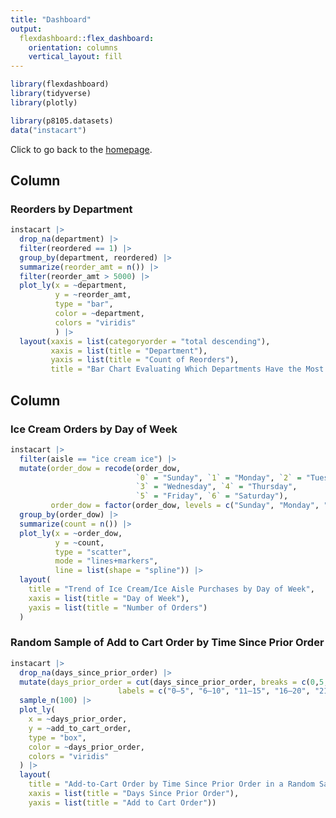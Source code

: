 ```yaml
---
title: "Dashboard"
output: 
  flexdashboard::flex_dashboard:
    orientation: columns
    vertical_layout: fill
---
```


```r
library(flexdashboard)
library(tidyverse)
library(plotly)

library(p8105.datasets)
data("instacart") 


```

Click to go back to the [homepage](index.html).

Column {data-width=650}
-----------------------------------------------------------------------

### Reorders by Department

```r
instacart |> 
  drop_na(department) |> 
  filter(reordered == 1) |> 
  group_by(department, reordered) |> 
  summarize(reorder_amt = n()) |> 
  filter(reorder_amt > 5000) |> 
  plot_ly(x = ~department, 
          y = ~reorder_amt, 
          type = "bar", 
          color = ~department, 
          colors = "viridis"
          ) |> 
  layout(xaxis = list(categoryorder = "total descending"),
         xaxis = list(title = "Department"),
         yaxis = list(title = "Count of Reorders"),
         title = "Bar Chart Evaluating Which Departments Have the Most Reorders")

```

Column {data-width=350}
-----------------------------------------------------------------------

### Ice Cream Orders by Day of Week


```r
instacart |> 
  filter(aisle == "ice cream ice") |> 
  mutate(order_dow = recode(order_dow,
                            `0` = "Sunday", `1` = "Monday", `2` = "Tuesday",
                            `3` = "Wednesday", `4` = "Thursday",
                            `5` = "Friday", `6` = "Saturday"),
         order_dow = factor(order_dow, levels = c("Sunday", "Monday", "Tuesday", "Wednesday", "Thursday", "Friday", "Saturday"), ordered = TRUE)) |> 
  group_by(order_dow) |> 
  summarize(count = n()) |> 
  plot_ly(x = ~order_dow, 
          y = ~count,
          type = "scatter", 
          mode = "lines+markers", 
          line = list(shape = "spline")) |> 
  layout(
    title = "Trend of Ice Cream/Ice Aisle Purchases by Day of Week",
    xaxis = list(title = "Day of Week"),
    yaxis = list(title = "Number of Orders")
  )
```

### Random Sample of Add to Cart Order by Time Since Prior Order

```r
instacart |> 
  drop_na(days_since_prior_order) |> 
  mutate(days_prior_order = cut(days_since_prior_order, breaks = c(0,5,10,15,20,25,30),
                        labels = c("0–5", "6–10", "11–15", "16–20", "21–25", "26–30"))) |> 
  sample_n(100) |> 
  plot_ly(
    x = ~days_prior_order, 
    y = ~add_to_cart_order,
    type = "box",
    color = ~days_prior_order,
    colors = "viridis"
  ) |> 
  layout(
    title = "Add-to-Cart Order by Time Since Prior Order in a Random Sample of 100",
    xaxis = list(title = "Days Since Prior Order"),
    yaxis = list(title = "Add to Cart Order"))
```

